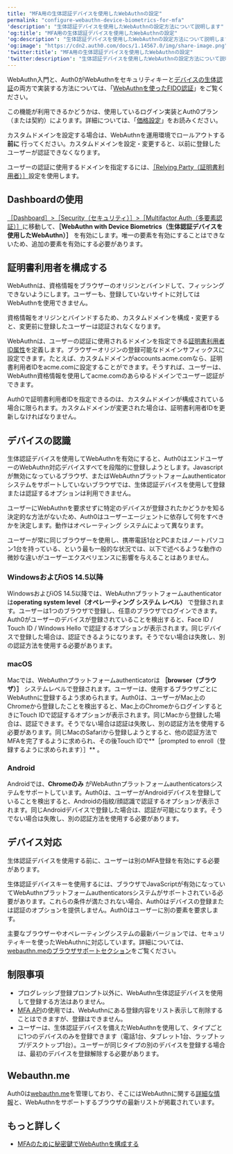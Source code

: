 ```yaml
---
title: "MFA用の生体認証デバイスを使用したWebAuthnの設定"
permalink: "configure-webauthn-device-biometrics-for-mfa"
'description': "生体認証デバイスを使用したWebAuthnの設定方法について説明します"
'og:title': "MFA用の生体認証デバイスを使用したWebAuthnの設定"
'og:description': "生体認証デバイスを使用したWebAuthnの設定方法について説明します"
'og:image': "https://cdn2.auth0.com/docs/1.14567.0/img/share-image.png"
'twitter:title': "MFA用の生体認証デバイスを使用したWebAuthnの設定"
'twitter:description': "生体認証デバイスを使用したWebAuthnの設定方法について説明します"
---
```


WebAuthn入門と、Auth0がWebAuthnをセキュリティキーと[デバイスの生体認証](/docs/ja-jp/secure/multi-factor-authentication/fido-authentication-with-webauthn/configure-webauthn-security-keys-for-mfa)の両方で実装する方法については、「[WebAuthnを使ったFIDO認証](/docs/ja-jp/secure/multi-factor-authentication/fido-authentication-with-webauthn)」をご覧ください。

<Card title="利用可能性はAuth0プランによって異なる">

この機能が利用できるかどうかは、使用しているログイン実装とAuth0プラン（または契約）によります。詳細については、「[価格設定](https://auth0.com/pricing)」をお読みください。

</Card>

<Warning>

カスタムドメインを設定する場合は、WebAuthnを運用環境でロールアウトする**前に** 行ってください。カスタムドメインを設定・変更すると、以前に登録したユーザーが認証できなくなります。

ユーザーの認証に使用するドメインを指定するには、[［Relying Party（証明書利用者）］](#configure-relying-party)設定を使用します。

</Warning>

## Dashboardの使用

[［Dashboard］>［Security（セキュリティ）］>［Multifactor Auth（多要素認証）］](https://manage.auth0.com/#/security/mfa)に移動して、**［WebAuthn with Device Biometrics（生体認証デバイスを使用したWebAuthn）］** を有効にします。唯一の要素を有効にすることはできないため、追加の要素を有効にする必要があります。

## 証明書利用者を構成する

WebAuthnは、資格情報をブラウザーのオリジンとバインドして、フィッシングできないようにします。ユーザーも、登録していないサイトに対してはWebAuthnを使用できません。

資格情報をオリジンとバインドするため、カスタムドメインを構成・変更すると、変更前に登録したユーザーは認証されなくなります。

WebAuthnは、ユーザーの認証に使用されるドメインを指定できる[証明書利用者ID属性](https://www.w3.org/TR/webauthn-2/#relying-party-identifier)を定義します。ブラウザーオリジンの登録可能なドメインサフィックスに設定できます。たとえば、カスタムドメインがaccounts.acme.comなら、証明書利用者IDをacme.comに設定することができます。そうすれば、ユーザーは、WebAuthn資格情報を使用してacme.comのあらゆるドメインでユーザー認証ができます。

Auth0で証明書利用者IDを指定できるのは、カスタムドメインが構成されている場合に限られます。カスタムドメインが変更された場合は、証明書利用者IDを更新しなければなりません。

## デバイスの認識

生体認証デバイスを使用してWebAuthnを有効にすると、Auth0はエンドユーザーのWebAuthn対応デバイスすべてを段階的に登録しようとします。Javascriptが無効になっているブラウザ、またはWebAuthnプラットフォームauthenticatorシステムをサポートしていないブラウザでは、生体認証デバイスを使用して登録または認証するオプションは利用できません。

ユーザーにWebAuthnを要求せずに特定のデバイスが登録されたかどうかを知る決定的な方法がないため、Auth0はユーザーエージェントに依存して何をすべきかを決定します。動作はオペレーティング システムによって異なります。

<Callout icon="file-lines" color="#0EA5E9" iconType="regular">

ユーザーが常に同じブラウザーを使用し、携帯電話1台とPCまたはノートパソコン1台を持っている、という最も一般的な状況では、以下で述べるような動作の微妙な違いがユーザーエクスペリエンスに影響を与えることはありません。

</Callout>

### WindowsおよびiOS 14.5以降

WindowsおよびiOS 14.5以降では、WebAuthnプラットフォームauthenticatorは**operating system level（オペレーティング システム レベル）** で登録されます。ユーザーは1つのブラウザで登録し、任意のブラウザでログインできます。Auth0がユーザーのデバイスが登録されていることを検出すると、Face ID / Touch ID / Windows Hello で認証するオプションが表示されます。同じデバイスで登録した場合は、認証できるようになります。そうでない場合は失敗し、別の認証方法を使用する必要があります。

### macOS

Macでは、WebAuthnプラットフォームauthenticatorは **［browser（ブラウザ）］** システムレベルで登録されます。ユーザーは、使用するブラウザごとにWebAuthnに登録するよう求められます。Auth0は、ユーザーがMac上のChromeから登録したことを検出すると、Mac上のChromeからログインするときにTouch IDで認証するオプションが表示されます。同じMacから登録した場合は、認証できます。そうでない場合は認証は失敗し、別の認証方法を使用する必要があります。同じMacのSafariから登録しようとすると、他の認証方法で<Tooltip data-tooltip-id="react-containers-DefinitionTooltip-0" href="/docs/ja-jp/glossary?term=multifactor-authentication" tip="多要素認証（MFA）: ユーザー名とパスワードに加えて、SMS経由のコードなどの要素を使用するユーザー認証プロセス。" cta="用語集の表示">MFA</Tooltip>を完了するように求められ、その後Touch IDで**［prompted to enroll（登録するように求められます）］** 。

### Android

Androidでは、**Chromeのみ** がWebAuthnプラットフォームauthenticatorsシステムをサポートしています。Auth0は、ユーザーがAndroidデバイスを登録していることを検出すると、Androidの指紋/顔認識で認証するオプションが表示されます。同じAndroidデバイスで登録した場合は、認証が可能になります。そうでない場合は失敗し、別の認証方法を使用する必要があります。

## デバイス対応

生体認証デバイスを使用する前に、ユーザーは別のMFA登録を有効にする必要があります。

生体認証デバイスキーを使用するには、ブラウザでJavaScriptが有効になっていてWebAuthnプラットフォームauthenticatorsシステムがサポートされている必要があります。これらの条件が満たされない場合、Auth0はデバイスの登録または認証のオプションを提供しません。Auth0はユーザーに別の要素を要求します。

主要なブラウザーやオペレーティングシステムの最新バージョンでは、セキュリティキーを使ったWebAuthnに対応しています。詳細については、[webauthn.meのブラウザサポートセクション](https://webauthn.me/browser-support)をご覧ください。

## 制限事項

* プログレッシブ登録プロンプト以外に、WebAuthn生体認証デバイスを使用して登録する方法はありません。
* [MFA API](/docs/ja-jp/secure/multi-factor-authentication/multi-factor-authentication-developer-resources/mfa-api)の使用では、WebAuthnにある登録内容をリスト表示して削除することはできますが、登録はできません。
* ユーザーは、生体認証デバイスを備えたWebAuthnを使用して、タイプごとに1つのデバイスのみを登録できます（電話1台、タブレット1台、ラップトップ/デスクトップ1台）。ユーザーが同じタイプの別のデバイスを登録する場合は、最初のデバイスを登録解除する必要があります。

## Webauthn.me

Auth0は[webauthn.me](https://a0.to/webauthme-auth0-docs)を管理しており、そこにはWebAuthnに関する[詳細な情報](https://webauthn.me/introduction)と、WebAuthnをサポートするブラウザの最新リストが掲載されています。

## もっと詳しく

* [MFAのために秘密鍵でWebAuthnを構成する](/docs/ja-jp/secure/multi-factor-authentication/fido-authentication-with-webauthn/configure-webauthn-security-keys-for-mfa)